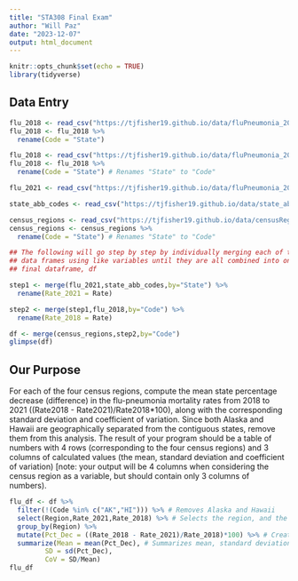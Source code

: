```yaml
---
title: "STA308 Final Exam"
author: "Will Paz"
date: "2023-12-07"
output: html_document
---
```


```r
knitr::opts_chunk$set(echo = TRUE)
library(tidyverse)
```

## Data Entry

```r
flu_2018 <- read_csv("https://tjfisher19.github.io/data/fluPneumonia_2018.csv")
flu_2018 <- flu_2018 %>%
  rename(Code = "State")
```


```r
flu_2018 <- read_csv("https://tjfisher19.github.io/data/fluPneumonia_2018.csv")
flu_2018 <- flu_2018 %>%
  rename(Code = "State") # Renames "State" to "Code"

flu_2021 <- read_csv("https://tjfisher19.github.io/data/fluPneumonia_2021.csv")

state_abb_codes <- read_csv("https://tjfisher19.github.io/data/state_abb_codes.csv")

census_regions <- read_csv("https://tjfisher19.github.io/data/censusRegions.csv")
census_regions <- census_regions %>%
  rename(Code = "State") # Renames "State" to "Code"

## The following will go step by step by individually merging each of the four 
## data frames using like variables until they are all combined into one 
## final dataframe, df

step1 <- merge(flu_2021,state_abb_codes,by="State") %>% 
  rename(Rate_2021 = Rate)

step2 <- merge(step1,flu_2018,by="Code") %>%
  rename(Rate_2018 = Rate)

df <- merge(census_regions,step2,by="Code")
glimpse(df)
```

## Our Purpose

For each of the four census regions, compute the mean state percentage decrease (difference) in the flu-pneumonia mortality rates from 2018 to 2021 ((Rate2018 - Rate2021)/Rate2018*100), along with the corresponding standard deviation and coefficient of variation. Since both Alaska and Hawaii are geographically separated from the contiguous states, remove them from this analysis. The result of your program should be a table of numbers with 4 rows (corresponding to the four census regions) and 3 columns of calculated values (the mean, standard deviation and coefficient of variation) [note: your output will be 4 columns when considering the census region as a variable, but should contain only 3 columns of numbers).

```r
flu_df <- df %>%
  filter(!(Code %in% c("AK","HI"))) %>% # Removes Alaska and Hawaii
  select(Region,Rate_2021,Rate_2018) %>% # Selects the region, and the rates of both 2018 and 2021
  group_by(Region) %>% 
  mutate(Pct_Dec = ((Rate_2018 - Rate_2021)/Rate_2018)*100) %>% # Creates a new variable percent decrease (Pct_Dec)
  summarize(Mean = mean(Pct_Dec), # Summarizes mean, standard deviation, and coefficient of variance
         SD = sd(Pct_Dec),
         CoV = SD/Mean)
flu_df
```




